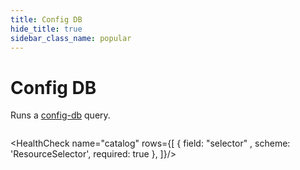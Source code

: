```yaml
---
title: Config DB
hide_title: true
sidebar_class_name: popular
---
```


# <Icon name="config-db">Config DB</Icon>

Runs a [config-db](https://github.com/flanksource/config-db) query.

```yaml title="catalog.yaml"  file=../../../modules/canary-checker/fixtures/external/catalog.yaml
```


<HealthCheck name="catalog"  rows={[
  {
    field: "selector" ,
    scheme: 'ResourceSelector',
    required: true
  },
]}/>

